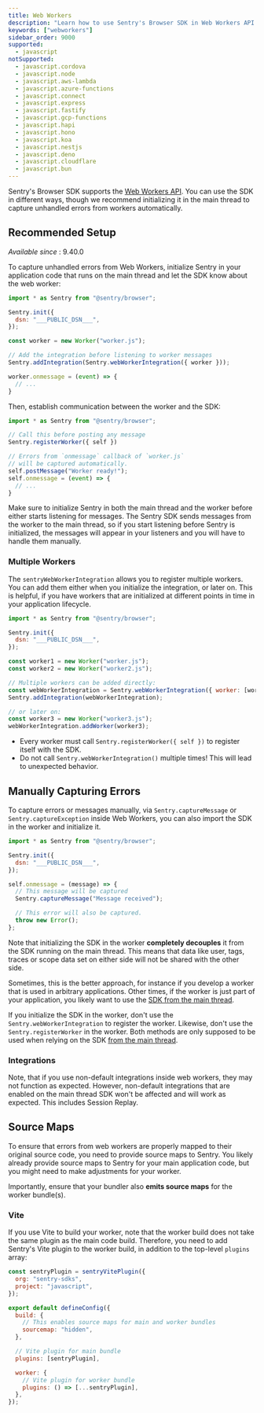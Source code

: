 ```yaml
---
title: Web Workers
description: "Learn how to use Sentry's Browser SDK in Web Workers API."
keywords: ["webworkers"]
sidebar_order: 9000
supported:
  - javascript
notSupported:
  - javascript.cordova
  - javascript.node
  - javascript.aws-lambda
  - javascript.azure-functions
  - javascript.connect
  - javascript.express
  - javascript.fastify
  - javascript.gcp-functions
  - javascript.hapi
  - javascript.hono
  - javascript.koa
  - javascript.nestjs
  - javascript.deno
  - javascript.cloudflare
  - javascript.bun
---
```


Sentry's Browser SDK supports the [Web Workers API](https://developer.mozilla.org/en-US/docs/Web/API/Web_Workers_API).
You can use the SDK in different ways, though we recommend initializing it in the main thread to capture unhandled errors from workers automatically.

## Recommended Setup

_Available since_ : 9.40.0

To capture unhandled errors from Web Workers, initialize Sentry in your application code that runs on the main thread 
and let the SDK know about the web worker:

```javascript {filename:index.js} {1-5,9-10}
import * as Sentry from "@sentry/browser";

Sentry.init({
  dsn: "___PUBLIC_DSN___",
});

const worker = new Worker("worker.js");

// Add the integration before listening to worker messages
Sentry.addIntegration(Sentry.webWorkerIntegration({ worker }));

worker.onmessage = (event) => {
  // ...
}
```

Then, establish communication between the worker and the SDK:

```javascript {filename:worker.js}{1-4}
import * as Sentry from "@sentry/browser";

// Call this before posting any message
Sentry.registerWorker({ self })

// Errors from `onmessage` callback of `worker.js`
// will be captured automatically.
self.postMessage("Worker ready!");
self.onmessage = (event) => {
  // ...
}
```

<Alert level="warning" title="The Order Matters">

Make sure to initialize Sentry in both the main thread and the worker before either starts listening for messages.
The Sentry SDK sends messages from the worker to the main thread, so if you start listening before Sentry is initialized, 
the messages will appear in your listeners and you will have to handle them manually.

</Alert>

### Multiple Workers

The `sentryWebWorkerIntegration` allows you to register multiple workers. 
You can add them either when you initialize the integration, or later on. 
This is helpful, if you have workers that are initialized at different points in time in your application lifecycle.

```javascript {filename:index.js} {1-5, 10-14, 18}
import * as Sentry from "@sentry/browser";

Sentry.init({
  dsn: "___PUBLIC_DSN___",
});

const worker1 = new Worker("worker.js");
const worker2 = new Worker("worker2.js");

// Multiple workers can be added directly:
const webWorkerIntegration = Sentry.webWorkerIntegration({ worker: [worker1, worker2] });
Sentry.addIntegration(webWorkerIntegration);

// or later on:
const worker3 = new Worker("worker3.js");
webWorkerIntegration.addWorker(worker3);
```

<Alert level="warning" title="Keep in Mind">

- Every worker must call `Sentry.registerWorker({ self })` to register itself with the SDK.
- Do not call `Sentry.webWorkerIntegration()` multiple times! This will lead to unexpected behavior.

</Alert>

## Manually Capturing Errors

To capture errors or messages manually, via `Sentry.captureMessage` or `Sentry.captureException` inside Web Workers, you can also import the SDK in the worker and initialize it.

```javascript {filename:worker.js} {1-5,9}
import * as Sentry from "@sentry/browser";

Sentry.init({
  dsn: "___PUBLIC_DSN___",
});

self.onmessage = (message) => {
  // This message will be captured
  Sentry.captureMessage("Message received");

  // This error will also be captured.
  throw new Error();
};
```

Note that initializing the SDK in the worker **completely decouples** it from the SDK running on the main thread.
This means that data like user, tags, traces or scope data set on either side will not be shared with the other side.

Sometimes, this is the better approach, for instance if you develop a worker that is used in arbitrary applications.
Other times, if the worker is just part of your application, you likely want to use the [SDK from the main thread](#recommended-setup).

<Alert level="warning" title="Keep in Mind">

If you initialize the SDK in the worker, don't use the `Sentry.webWorkerIntegration` to register the worker.
Likewise, don't use the `Sentry.registerWorker` in the worker. Both methods are only supposed to be used when relying on the SDK [from the main thread](#recommended-setup).

</Alert>

### Integrations

Note, that if you use non-default integrations inside web workers, they may not function as expected. 
However, non-default integrations that are enabled on the main thread SDK won't be affected and will work as expected. 
This includes Session Replay.

## Source Maps

To ensure that errors from web workers are properly mapped to their original source code, you need to provide source maps to Sentry.
You likely already provide source maps to Sentry for your main application code, but you might need to make adjustments for your worker.

Importantly, ensure that your bundler also **emits source maps** for the worker bundle(s).

### Vite
If you use Vite to build your worker, note that the worker build does not take the same plugin as the main code build.
Therefore, you need to add Sentry's Vite plugin to the worker build, in addition to the top-level `plugins` array:

```javascript {filename:vite.config.mjs}{1-4,8-9,13,16-17}
const sentryPlugin = sentryVitePlugin({
  org: "sentry-sdks",
  project: "javascript",
});

export default defineConfig({
  build: {
    // This enables source maps for main and worker bundles
    sourcemap: "hidden",
  },

  // Vite plugin for main bundle
  plugins: [sentryPlugin],

  worker: {
    // Vite plugin for worker bundle
    plugins: () => [...sentryPlugin],
  },
});
```